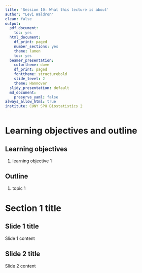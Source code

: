```yaml
---
title: 'Session 10: What this lecture is about'
author: "Levi Waldron"
clean: false
output:
  pdf_document:
    toc: yes
  html_document:
    df_print: paged
    number_sections: yes
    theme: lumen
    toc: yes
  beamer_presentation:
    colortheme: dove
    df_print: paged
    fonttheme: structurebold
    slide_level: 2
    theme: Hannover
  slidy_presentation: default
  md_document:
    preserve_yaml: false
always_allow_html: true
institute: CUNY SPH Biostatistics 2
---
```


# Learning objectives and outline

## Learning objectives

1. learning objective 1

## Outline

1. topic 1

# Section 1 title

## Slide 1 title

Slide 1 content

## Slide 2 title

Slide 2 content
